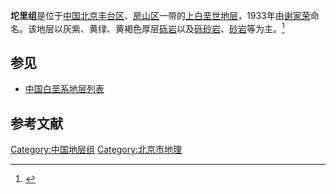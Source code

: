 {{Infobox rockunit
| name           = 坨里组
| period         = 上白垩世
| age            = 
| image          = 
| imagesize      = 
| caption        = 
| type           = [[组_(地质学)|组]]
| prilithology   = 灰紫、黄绿、黄褐色厚层[[砾岩|砾岩]]以及[[砾砂岩|砾砂岩]]、[[砂岩|砂岩]]等
| otherlithology = 
| namedfor       = 
| namedby        = [[谢家荣|谢家荣]]
| region         = [[北京|北京]][[丰台区|丰台区]]、[[房山区|房山区]]一带
| country        = {{PRC}}
| coordinates    =
| unitof         =
| subunits       = 
| underlies      = [[夏庄组|夏庄组]]
| overlies       = [[九佛堂组|九佛堂组]]
| thickness      = 
| extent         =
| area           = 
| map            = 
| map_caption    = 
}}
'''坨里组'''是位于[[中国|中国]][[北京|北京]][[丰台区|丰台区]]、[[房山区|房山区]]一带的[[上白垩世|上白垩世]][[地层|地层]]，1933年由[[谢家荣|谢家荣]]命名。该地层以灰紫、黄绿、黄褐色厚层[[砾岩|砾岩]]以及[[砾砂岩|砾砂岩]]、[[砂岩|砂岩]]等为主。<ref>{{cite book | title=《中国岩石地层辞典》 | publisher=中国地质大学出版社 | author=高振家、陈克强、魏家庸 | year=2000}}</ref>

== 参见 ==
* [[中国白垩系地层列表|中国白垩系地层列表]]

== 参考文献 ==
{{Reflist}}

{{地质小作品}}

[[Category:中国地层组|Category:中国地层组]]
[[Category:北京市地理|Category:北京市地理]]